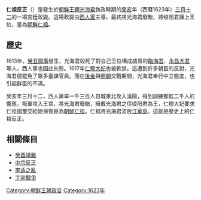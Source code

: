 {{unreferenced|time=2018-06-21T09:48:55+00:00}}
{{noteTA
|1=zh-hans:李适之乱; zh-hant:李适之亂;
}}
'''仁祖反正'''（{{lang-ko|인조반정}}）是發生於[[朝鮮王朝|朝鮮王朝]][[光海君|光海君]]執政時期的[[癸亥|癸亥]]年（西曆1623年）[[三月十二|三月十二]]的一場宮廷政變。這場政變由[[西人黨|西人黨]]主導，最終將光海君廢黜，將绫阳君擁上王位，是為[[朝鮮仁祖|朝鮮仁祖]]。

== 歷史 ==
1613年，[[癸丑獄事|癸丑獄事]]發生，光海君殺死了對自己王位構成威脅的[[臨海君|臨海君]]、[[永昌大君|永昌大君]]等人，西人黨也因此失勢。1617年[[仁穆王后|仁穆大妃]]也被軟禁。這遭到許多朝臣的反對，光海君便罷免了眾多臺諫官員。而在[[後金|後金]]與[[明朝|明朝]]交戰期間，光海君奉行中立態度，也引起群臣的不滿。

癸亥年三月十二，西人黨率一千三百人自城東北攻入漢陽，得到訓練都監二千人的響應。叛軍攻入王宮，將光海君廢黜，擁戴光海君之侄绫阳君為王，仁穆大妃要求仁祖國璽交給她保管是為[[朝鮮仁祖|朝鮮仁祖]]。仁祖將光海君流放[[江華島|江華島]]。這就是歷史上的仁祖反正。

==相關條目==
*[[癸酉靖難|癸酉靖難]]
*[[中宗反正|中宗反正]]
*[[李适之亂|李适之亂]]
*[[丁卯戰爭|丁卯戰爭]]

[[Category:朝鲜王朝政变|Category:朝鲜王朝政变]]
[[Category:1623年|Category:1623年]]